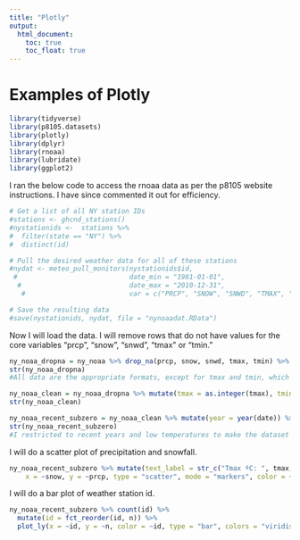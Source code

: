 ```yaml
---
title: "Plotly"
output: 
  html_document:
    toc: true
    toc_float: true
---
```

# Examples of Plotly

```r
library(tidyverse)
library(p8105.datasets)
library(plotly)
library(dplyr)
library(rnoaa)
library(lubridate)
library(ggplot2)
```
I ran the below code to access the rnoaa data as per the p8105 website instructions. I have since commented it out for efficiency.
```r
# Get a list of all NY station IDs
#stations <- ghcnd_stations()
#nystationids <-  stations %>% 
#  filter(state == "NY") %>% 
#  distinct(id)

# Pull the desired weather data for all of these stations
#nydat <- meteo_pull_monitors(nystationids$id, 
 #                            date_min = "1981-01-01", 
  #                           date_max = "2010-12-31", 
   #                          var = c("PRCP", "SNOW", "SNWD", "TMAX", "TMIN"))

# Save the resulting data
#save(nystationids, nydat, file = "nynoaadat.RData")
```
Now I will load the data. I will remove rows that do not have values for the core variables "prcp", "snow", "snwd", "tmax" or "tmin."
```r
ny_noaa_dropna = ny_noaa %>% drop_na(prcp, snow, snwd, tmax, tmin) %>% janitor::clean_names()
str(ny_noaa_dropna)
#All data are the appropriate formats, except for tmax and tmin, which should be integers. I will convert those.

ny_noaa_clean = ny_noaa_dropna %>% mutate(tmax = as.integer(tmax), tmin = as.integer(tmin))
str(ny_noaa_clean)

ny_noaa_recent_subzero = ny_noaa_clean %>% mutate(year = year(date)) %>% filter (year > 2000, tmin < 0, tmax< 0)
str(ny_noaa_recent_subzero)
#I restricted to recent years and low temperatures to make the dataset more manageable.
```
I will do a scatter plot of precipitation and snowfall.
```r
ny_noaa_recent_subzero %>% mutate(text_label = str_c("Tmax ºC: ", tmax, "\nTmin ºC: ", tmin)) %>% plot_ly(
    x = ~snow, y = ~prcp, type = "scatter", mode = "markers", color = ~snwd, text = ~ text_label, alpha = 0.5)
```

I will do a bar plot of weather station id.
```r
ny_noaa_recent_subzero %>% count(id) %>% 
  mutate(id = fct_reorder(id, n)) %>% 
  plot_ly(x = ~id, y = ~n, color = ~id, type = "bar", colors = "viridis")
```


